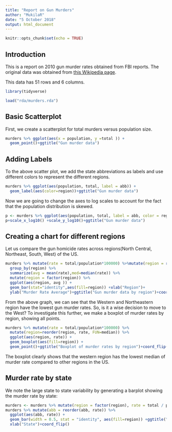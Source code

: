 ---
title: "Report on Gun Murders"
author: "MukilaR"
date: "5 October 2018"
output: html_document
---

```{r setup, include=FALSE,echo=FALSE}
knitr::opts_chunk$set(echo = TRUE)
```

## Introduction

This is a report on 2010 gun murder rates obtained from FBI reports. The original data was obtained from [this Wikipedia page](https://en.wikipedia.org/wiki/Murder_in_the_United_States_by_state).

This data has 51 rows and 6 columns. 


```{r loading-libs, message=FALSE}
library(tidyverse)
```
```{r}
load("rda/murders.rda")

```
## Basic Scatterplot

First, we create a scatterplot for total murders versus population size.
```{r scatterplot,echo=FALSE}
murders %>% ggplot(aes(x = population, y =total )) +
  geom_point()+ggtitle("Gun murder data")
```

## Adding Labels

To the above scatter plot, we add the state abbreviations as labels and use different colors to represent the different regions.
```{r,echo=FALSE}
murders %>% ggplot(aes(population, total, label = abb)) +
  geom_label(aes(color=region))+ggtitle("Gun murder data")

```

Now we are going to change the axes to log scales to account for the fact that the population distribution is skewed. 
```{r,echo=FALSE}
p <- murders %>% ggplot(aes(population, total, label = abb, color = region)) + geom_label()
p+scale_x_log10() +scale_y_log10()+ggtitle("Gun murder data")

```

## Creating a chart for different regions

Let us compare the gun homicide rates across regions(North Central, Northeast, South, West) of the US.
```{r,echo=FALSE}
murders %>% mutate(rate = total/population*100000) %>%mutate(region = reorder(region,rate))%>%
  group_by(region) %>%
  summarize(avg = mean(rate),med=median(rate)) %>%
  mutate(region = factor(region)) %>%
  ggplot(aes(region, avg )) +
  geom_bar(stat="identity",aes(fill=region)) +xlab("Region")+
  ylab("Murder Rate Average")+ggtitle("Gun murder data by region")+coord_flip()
```

From the above graph, we can see that the Western and Northeastern region have the lowest gun murder rates. So, is it a wise decision to move to the West? To investigate this further, we make a boxplot of murder rates by region, showing all points.

```{r,echo=FALSE}
murders %>% mutate(rate = total/population*100000) %>%
  mutate(region=reorder(region, rate, FUN=median)) %>%
  ggplot(aes(region, rate)) +
  geom_boxplot(aes(fill=region)) +
  geom_point()+ggtitle("Boxplot of murder rates by region")+coord_flip()

```
The boxplot clearly shows that the western region has the lowest median of murder rate compared to other regions in the US.

## Murder rate by state 

We note the large state to state variability by generating a barplot showing the murder rate by state:

```{r fig.height = 8, fig.width = 7, echo=FALSE}
murders <- murders %>% mutate(region = factor(region), rate = total / population * 10^5)
murders %>% mutate(abb = reorder(abb, rate)) %>%
  ggplot(aes(abb, rate)) +
  geom_bar(width = 0.5, stat = "identity", aes(fill=region)) +ggtitle("Murder rate by state")+ylab("Rate")+
  xlab("State")+coord_flip()
```
 

